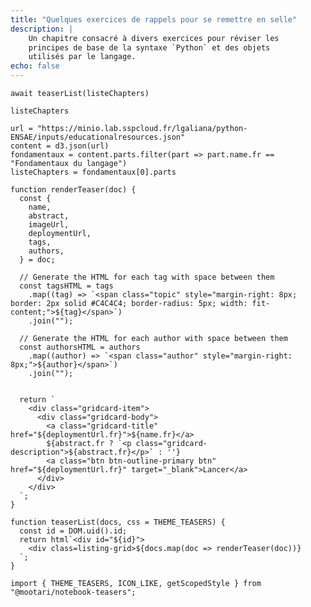 ```yaml
---
title: "Quelques exercices de rappels pour se remettre en selle"
description: |
    Un chapitre consacré à divers exercices pour réviser les
    principes de base de la syntaxe `Python` et des objets
    utilisés par le langage. 
echo: false
---
```


```ojs
await teaserList(listeChapters)
```



```ojs
listeChapters
```

```ojs
url = "https://minio.lab.sspcloud.fr/lgaliana/python-ENSAE/inputs/educationalresources.json"
content = d3.json(url)
fondamentaux = content.parts.filter(part => part.name.fr == "Fondamentaux du langage")
listeChapters = fondamentaux[0].parts
```

```ojs
function renderTeaser(doc) {
  const {
    name,
    abstract,
    imageUrl,
    deploymentUrl,
    tags,
    authors,
  } = doc;

  // Generate the HTML for each tag with space between them
  const tagsHTML = tags
    .map((tag) => `<span class="topic" style="margin-right: 8px; border: 2px solid #C4C4C4; border-radius: 5px; width: fit-content;">${tag}</span>`)
    .join("");

  // Generate the HTML for each author with space between them
  const authorsHTML = authors
    .map((author) => `<span class="author" style="margin-right: 8px;">${author}</span>`)
    .join("");


  return `
    <div class="gridcard-item">
      <div class="gridcard-body">
        <a class="gridcard-title" href="${deploymentUrl.fr}">${name.fr}</a>
        ${abstract.fr ? `<p class="gridcard-description">${abstract.fr}</p>` : ''}
        <a class="btn btn-outline-primary btn" href="${deploymentUrl.fr}" target="_blank">Lancer</a>
      </div>
    </div>
  `;
}
```

```ojs
function teaserList(docs, css = THEME_TEASERS) {
  const id = DOM.uid().id;
  return html`<div id="${id}">
    <div class=listing-grid>${docs.map(doc => renderTeaser(doc))}
  `;
}
```




```ojs
import { THEME_TEASERS, ICON_LIKE, getScopedStyle } from "@mootari/notebook-teasers";
```